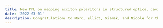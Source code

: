 ```yaml
---
title: New PRL on mapping exciton polaritons in structured optical cavities using focused electron beams
date: '2022-03-01'
description: Congratulations to Marc, Elliot, Siamak, and Nicole for their development of a new STEM electron beam probe capable of spectrally and spatially mapping a new class of quantum materials at their native energy, length, and momentum scales.
---
```

